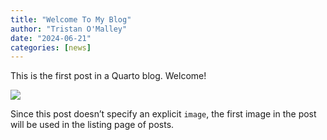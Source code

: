 ```yaml
---
title: "Welcome To My Blog"
author: "Tristan O'Malley"
date: "2024-06-21"
categories: [news]
---
```


This is the first post in a Quarto blog. Welcome!

![](thumbnail.jpg)

Since this post doesn't specify an explicit `image`, the first image in the post will be used in the listing page of posts.
